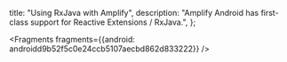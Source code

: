   title: "Using RxJava with Amplify",
  description: "Amplify Android has first-class support for Reactive Extensions / RxJava.",
};






<Fragments fragments={{android: androidd9b52f5c0e24ccb5107aecbd862d833222}} />

